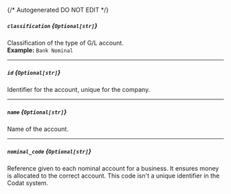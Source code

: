 {/* Autogenerated DO NOT EDIT  */}
##### `classification` *{`Optional[str]`}*
Classification of the type of G/L account.
<br/>
**Example:** `Bank Nominal`

---
##### `id` *{`Optional[str]`}*
Identifier for the account, unique for the company.

---
##### `name` *{`Optional[str]`}*
Name of the account.

---
##### `nominal_code` *{`Optional[str]`}*
Reference given to each nominal account for a business. It ensures money is allocated to the correct account. This code isn't a unique identifier in the Codat system.


